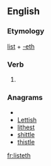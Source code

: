 ==English==

===Etymology===
[[list]] + [[-eth]]

===Verb===
{{en-verb form}}

# {{archaic third-person singular of|list}}

===Anagrams===
* {{alphagram|ehilstt}}
* [[Lettish#English|Lettish]]
* [[lithest#English|lithest]]
* [[shittle#English|shittle]]
* [[thistle#English|thistle]]

[[fr:listeth]]